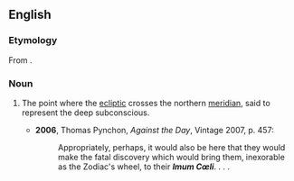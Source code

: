==English==

===Etymology===
From {{etyl|la|en}} {{m|la|[[imum]] [[coeli]]||bottom of the sky}}.

===Noun===
{{en-noun|-|head=Imum Coeli}}

# {{lb|en|astrology}} The point where the [[ecliptic]] crosses the northern [[meridian]], said to represent the deep subconscious.
#* '''2006''', Thomas Pynchon, ''Against the Day'', Vintage 2007, p. 457:
#*: Appropriately, perhaps, it would also be here that they would make the fatal discovery which would bring them, inexorable as the Zodiac's wheel, to their '''''Imum Cœli'''''. . . .